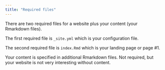 ```yaml
---
title: "Required files"
---
```


There are two required files for a website plus your content (your Rmarkdown files).

The first required file is `_site.yml` which is your configuration file.

The second required file is `index.Rmd` which is your landing page or page #1.

Your content is specified in additional Rmarkdown files.  Not required, but your website is not very interesting without content.